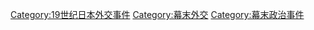 [[Category:19世纪日本外交事件|Category:19世纪日本外交事件]]
[[Category:幕末外交|Category:幕末外交]]
[[Category:幕末政治事件|Category:幕末政治事件]]